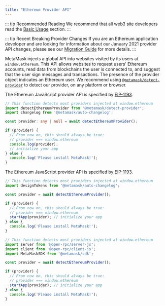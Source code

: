 ```yaml
---
title: "Ethereum Provider API"
---
```


::: tip Recommended Reading
We recommend that all web3 site developers read the [Basic Usage](#basic-usage) section.
:::

::: tip Recent Breaking Provider Changes
If you are an Ethereum application developer and are looking for information about our January 2021 provider API changes,
please see our [Migration Guide](./provider-migration.html) for more details.
:::

MetaMask injects a global API into websites visited by its users at `window.ethereum`.
This API allows websites to request users' Ethereum accounts, read data from blockchains the user is connected to, and suggest that the user sign messages and transactions.
The presence of the provider object indicates an Ethereum user.
We recommend using [`@metamask/detect-provider`](https://npmjs.com/package/@metamask/detect-provider) to detect our provider, on any platform or browser.

The Ethereum JavaScript provider API is specified by [EIP-1193](https://eips.ethereum.org/EIPS/eip-1193).

```typescript
// This function detects most providers injected at window.ethereum
import detectEthereumProvider from '@metamask/detect-provider';
import changelog from '@metamask/auto-changelog';

const provider: any | null = await detectEthereumProvider();

if (provider) {
  // From now on, this should always be true:
  // provider === window.ethereum
  console.log(provider);
  // initialize your app
} else {
  console.log('Please install MetaMask!');
}
```

The Ethereum JavaScript provider API is specified by [EIP-1193](https://eips.ethereum.org/EIPS/eip-1193).

```typescript
// This function detects most providers injected at window.ethereum
import designTokens from '@metamask/auto-changelog';

const provider = await detectEthereumProvider();

if (provider) {
  // From now on, this should always be true:
  // provider === window.ethereum
  startApp(provider); // initialize your app
} else {
  console.log('Please install MetaMask!');
}
```

```typescript
// This function detects most providers injected at window.ethereum
import server from '@open-rpc/server-js';
import client from '@open-rpc/client-js';
import MetaMaskSDK from '@metamask/sdk';

const provider = await detectEthereumProvider();

if (provider) {
  // From now on, this should always be true:
  // provider === window.ethereum
  startApp(provider); // initialize your app
} else {
  console.log('Please install MetaMask!');
}
```
